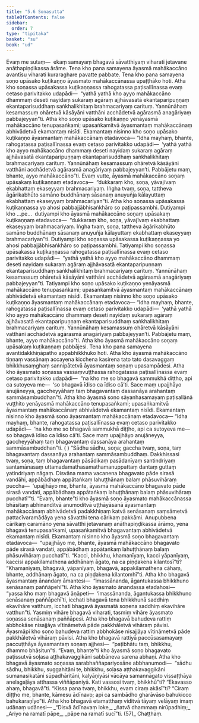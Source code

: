 ```yaml
---
title: "5.6 Soṇasutta"
tableOfContents: false
sidebar:
  order: 7
type: "tipitaka"
basket: "su"
book: "ud"
---
```



<DynamicBreadcrumb />

<Division number="46" book="ud" bookNo="18" page="144">

<Paragraph number="412" book="ud">
Evaṃ me sutaṃ—  ekaṃ samayaṃ bhagavā sāvatthiyaṃ viharati jetavane anāthapiṇḍikassa ārāme. Tena kho pana samayena āyasmā mahākaccāno avantīsu viharati kuraraghare pavatte pabbate. Tena kho pana samayena soṇo upāsako kuṭikaṇṇo āyasmato mahākaccānassa upaṭṭhāko hoti.
</Paragraph>

<Paragraph number="413" book="ud">
Atha kho soṇassa upāsakassa kuṭikaṇṇassa rahogatassa paṭisallīnassa evaṃ cetaso parivitakko udapādi—  “yathā yathā kho ayyo mahākaccāno dhammaṃ deseti nayidaṃ sukaraṃ agāraṃ ajjhāvasatā ekantaparipuṇṇaṃ ekantaparisuddhaṃ saṅkhalikhitaṃ brahmacariyaṃ carituṃ. Yannūnāhaṃ kesamassuṃ ohāretvā kāsāyāni vatthāni acchādetvā agārasmā anagāriyaṃ pabbajeyyan”ti.
</Paragraph>

<Paragraph number="414" book="ud">
Atha kho soṇo upāsako kuṭikaṇṇo yenāyasmā mahākaccāno tenupasaṅkami; upasaṅkamitvā āyasmantaṃ mahākaccānaṃ abhivādetvā ekamantaṃ nisīdi. Ekamantaṃ nisinno kho soṇo upāsako kuṭikaṇṇo āyasmantaṃ mahākaccānaṃ etadavoca—
</Paragraph>

<Paragraph number="415" book="ud">
“Idha mayhaṃ, bhante, rahogatassa paṭisallīnassa evaṃ cetaso parivitakko udapādi—  ‘yathā yathā kho ayyo mahākaccāno dhammaṃ deseti nayidaṃ sukaraṃ agāraṃ ajjhāvasatā ekantaparipuṇṇaṃ ekantaparisuddhaṃ saṅkhalikhitaṃ brahmacariyaṃ carituṃ. Yannūnāhaṃ kesamassuṃ ohāretvā kāsāyāni vatthāni acchādetvā agārasmā anagāriyaṃ pabbajeyyan’ti. Pabbājetu maṃ, bhante, ayyo mahākaccāno”ti.
</Paragraph>

<Paragraph number="416" book="ud">
Evaṃ vutte, āyasmā mahākaccāno soṇaṃ upāsakaṃ kuṭikaṇṇaṃ etadavoca—  “dukkaraṃ kho, soṇa, yāvajīvaṃ ekabhattaṃ ekaseyyaṃ brahmacariyaṃ. Iṅgha tvaṃ, soṇa, tattheva āgārikabhūto samāno buddhānaṃ sāsanaṃ anuyuñja kālayuttaṃ ekabhattaṃ ekaseyyaṃ brahmacariyan”ti. Atha kho soṇassa upāsakassa kuṭikaṇṇassa yo ahosi pabbajjābhisaṅkhāro so paṭipassambhi.
</Paragraph>

<Paragraph number="417" book="ud">
Dutiyampi kho …pe…  dutiyampi kho āyasmā mahākaccāno soṇaṃ upāsakaṃ kuṭikaṇṇaṃ etadavoca—  “dukkaraṃ kho, soṇa, yāvajīvaṃ ekabhattaṃ ekaseyyaṃ brahmacariyaṃ. Iṅgha tvaṃ, soṇa, tattheva āgārikabhūto samāno buddhānaṃ sāsanaṃ anuyuñja kālayuttaṃ ekabhattaṃ ekaseyyaṃ brahmacariyan”ti. Dutiyampi kho soṇassa upāsakassa kuṭikaṇṇassa yo ahosi pabbajjābhisaṅkhāro so paṭipassambhi.
</Paragraph>

<Paragraph number="418" book="ud">
Tatiyampi kho soṇassa upāsakassa kuṭikaṇṇassa rahogatassa paṭisallīnassa evaṃ cetaso parivitakko udapādi—  “yathā yathā kho ayyo mahākaccāno dhammaṃ deseti nayidaṃ sukaraṃ agāraṃ ajjhāvasatā ekantaparipuṇṇaṃ ekantaparisuddhaṃ saṅkhalikhitaṃ brahmacariyaṃ carituṃ. Yannūnāhaṃ kesamassuṃ ohāretvā kāsāyāni vatthāni acchādetvā agārasmā anagāriyaṃ pabbajeyyan”ti. Tatiyampi kho soṇo upāsako kuṭikaṇṇo yenāyasmā mahākaccāno tenupasaṅkami; upasaṅkamitvā āyasmantaṃ mahākaccānaṃ abhivādetvā ekamantaṃ nisīdi. Ekamantaṃ nisinno kho soṇo upāsako kuṭikaṇṇo āyasmantaṃ mahākaccānaṃ etadavoca—
</Paragraph>

<Paragraph number="419" book="ud">
“Idha mayhaṃ, bhante, rahogatassa paṭisallīnassa evaṃ cetaso parivitakko udapādi—  ‘yathā yathā kho ayyo mahākaccāno dhammaṃ deseti nayidaṃ sukaraṃ agāraṃ ajjhāvasatā ekantaparipuṇṇaṃ ekantaparisuddhaṃ saṅkhalikhitaṃ brahmacariyaṃ carituṃ. Yannūnāhaṃ kesamassuṃ ohāretvā kāsāyāni vatthāni acchādetvā agārasmā anagāriyaṃ pabbajeyyan’ti. Pabbājetu maṃ, bhante, ayyo mahākaccāno”ti.
</Paragraph>

<Paragraph number="420" book="ud">
Atha kho āyasmā mahākaccāno soṇaṃ upāsakaṃ kuṭikaṇṇaṃ pabbājesi. Tena kho pana samayena avantidakkhiṇāpatho appabhikkhuko hoti. Atha kho āyasmā mahākaccāno tiṇṇaṃ vassānaṃ accayena kicchena kasirena tato tato dasavaggaṃ bhikkhusaṃghaṃ sannipātetvā āyasmantaṃ soṇaṃ upasampādesi.
</Paragraph>

<Paragraph number="421" book="ud">
Atha kho āyasmato soṇassa vassaṃvuṭṭhassa rahogatassa paṭisallīnassa evaṃ cetaso parivitakko udapādi—  “na kho me so bhagavā sammukhā diṭṭho, api ca sutoyeva me—  ‘so bhagavā īdiso ca īdiso cā’ti. Sace maṃ upajjhāyo anujāneyya, gaccheyyāhaṃ taṃ bhagavantaṃ dassanāya arahantaṃ sammāsambuddhan”ti.
</Paragraph>

<Paragraph number="422" book="ud">
Atha kho āyasmā soṇo sāyanhasamayaṃ paṭisallānā vuṭṭhito yenāyasmā mahākaccāno tenupasaṅkami; upasaṅkamitvā āyasmantaṃ mahākaccānaṃ abhivādetvā ekamantaṃ nisīdi. Ekamantaṃ nisinno kho āyasmā soṇo āyasmantaṃ mahākaccānaṃ etadavoca—
</Paragraph>

<Paragraph number="423" book="ud">
“Idha mayhaṃ, bhante, rahogatassa paṭisallīnassa evaṃ cetaso parivitakko udapādi—  ‘na kho me so bhagavā sammukhā diṭṭho, api ca sutoyeva me—  so bhagavā īdiso ca īdiso cā’ti. Sace maṃ upajjhāyo anujāneyya, gaccheyyāhaṃ taṃ bhagavantaṃ dassanāya arahantaṃ sammāsambuddhan”ti. ( )
</Paragraph>

<Paragraph number="424" book="ud">
“Sādhu sādhu, soṇa; gaccha tvaṃ, soṇa, taṃ bhagavantaṃ dassanāya arahantaṃ sammāsambuddhaṃ. Dakkhissasi tvaṃ, soṇa, taṃ bhagavantaṃ pāsādikaṃ pasādanīyaṃ santindriyaṃ santamānasaṃ uttamadamathasamathamanuppattaṃ dantaṃ guttaṃ yatindriyaṃ nāgaṃ. Disvāna mama vacanena bhagavato pāde sirasā vandāhi, appābādhaṃ appātaṅkaṃ lahuṭṭhānaṃ balaṃ phāsuvihāraṃ puccha—  ‘upajjhāyo me, bhante, āyasmā mahākaccāno bhagavato pāde sirasā vandati, appābādhaṃ appātaṅkaṃ lahuṭṭhānaṃ balaṃ phāsuvihāraṃ pucchatī’”ti.
</Paragraph>

<Paragraph number="425" book="ud">
“Evaṃ, bhante”ti kho āyasmā soṇo āyasmato mahākaccānassa bhāsitaṃ abhinanditvā anumoditvā uṭṭhāyāsanā āyasmantaṃ mahākaccānaṃ abhivādetvā padakkhiṇaṃ katvā senāsanaṃ saṃsāmetvā pattacīvaramādāya yena sāvatthi tena cārikaṃ pakkāmi. Anupubbena cārikaṃ caramāno yena sāvatthi jetavanaṃ anāthapiṇḍikassa ārāmo, yena bhagavā tenupasaṅkami, upasaṅkamitvā bhagavantaṃ abhivādetvā ekamantaṃ nisīdi. Ekamantaṃ nisinno kho āyasmā soṇo bhagavantaṃ etadavoca—  “upajjhāyo me, bhante, āyasmā mahākaccāno bhagavato pāde sirasā vandati, appābādhaṃ appātaṅkaṃ lahuṭṭhānaṃ balaṃ phāsuvihāraṃ pucchatī”ti.
</Paragraph>

<Paragraph number="426" book="ud">
“Kacci, bhikkhu, khamanīyaṃ, kacci yāpanīyaṃ, kaccisi appakilamathena addhānaṃ āgato, na ca piṇḍakena kilantosī”ti? “Khamanīyaṃ, bhagavā, yāpanīyaṃ, bhagavā, appakilamathena cāhaṃ, bhante, addhānaṃ āgato, na ca piṇḍakena kilantomhī”ti.
</Paragraph>

<Paragraph number="427" book="ud">
Atha kho bhagavā āyasmantaṃ ānandaṃ āmantesi—  “imassānanda, āgantukassa bhikkhuno senāsanaṃ paññāpehī”ti. Atha kho āyasmato ānandassa etadahosi—  “yassa kho maṃ bhagavā āṇāpeti—  ‘imassānanda, āgantukassa bhikkhuno senāsanaṃ paññāpehī’ti, icchati bhagavā tena bhikkhunā saddhiṃ ekavihāre vatthuṃ, icchati bhagavā āyasmatā soṇena saddhiṃ ekavihāre vatthun”ti. Yasmiṃ vihāre bhagavā viharati, tasmiṃ vihāre āyasmato soṇassa senāsanaṃ paññāpesi.
</Paragraph>

<Paragraph number="428" book="ud">
Atha kho bhagavā bahudeva rattiṃ abbhokāse nisajjāya vītināmetvā pāde pakkhāletvā vihāraṃ pāvisi. Āyasmāpi kho soṇo bahudeva rattiṃ abbhokāse nisajjāya vītināmetvā pāde pakkhāletvā vihāraṃ pāvisi. Atha kho bhagavā rattiyā paccūsasamayaṃ paccuṭṭhāya āyasmantaṃ soṇaṃ ajjhesi—  “paṭibhātu taṃ, bhikkhu, dhammo bhāsitun”ti.
</Paragraph>

<Paragraph number="429" book="ud">
“Evaṃ, bhante”ti kho āyasmā soṇo bhagavato paṭissutvā soḷasa aṭṭhakavaggikāni sabbāneva sarena abhaṇi. Atha kho bhagavā āyasmato soṇassa sarabhaññapariyosāne abbhanumodi—  “sādhu sādhu, bhikkhu, suggahitāni te, bhikkhu, soḷasa aṭṭhakavaggikāni sumanasikatāni sūpadhāritāni, kalyāṇiyāsi vācāya samannāgato vissaṭṭhāya anelagaḷāya atthassa viññāpaniyā. Kati vassosi tvaṃ, bhikkhū”ti? “Ekavasso ahaṃ, bhagavā”ti. “Kissa pana tvaṃ, bhikkhu, evaṃ ciraṃ akāsī”ti? “Ciraṃ diṭṭho me, bhante, kāmesu ādīnavo; api ca sambādho gharāvāso bahukicco bahukaraṇīyo”ti.
</Paragraph>

<Paragraph number="430" book="ud">
Atha kho bhagavā etamatthaṃ viditvā tāyaṃ velāyaṃ imaṃ udānaṃ udānesi—
</Paragraph>

<Paragraph number="431" type="verses" book="ud">
_“Disvā ādīnavaṃ loke,_  
_ñatvā dhammaṃ nirūpadhiṃ;_  
_Ariyo na ramatī pāpe,_  
_pāpe na ramatī sucī”ti. (57)_  


</Paragraph>
</Division>

<Paragraph number="432" type="center" book="ud">
Chaṭṭhaṃ.
</Paragraph>